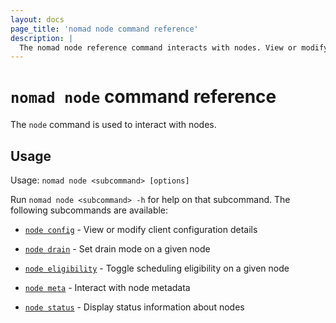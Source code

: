 ```yaml
---
layout: docs
page_title: 'nomad node command reference'
description: |
  The nomad node reference command interacts with nodes. View or modify client configuration. Toggle scheduling eligibility and node drain mode. Display metadata and status information.
---
```


# `nomad node` command reference

The `node` command is used to interact with nodes.

## Usage

Usage: `nomad node <subcommand> [options]`

Run `nomad node <subcommand> -h` for help on that subcommand. The following
subcommands are available:

- [`node config`][config] - View or modify client configuration details

- [`node drain`][drain] - Set drain mode on a given node

- [`node eligibility`][eligibility] - Toggle scheduling eligibility on a given
  node

- [`node meta`][meta] - Interact with node metadata

- [`node status`][status] - Display status information about nodes

[config]: /nomad/docs/commands/node/config 'View or modify client configuration details'
[drain]: /nomad/docs/commands/node/drain 'Set drain mode on a given node'
[eligibility]: /nomad/docs/commands/node/eligibility 'Toggle scheduling eligibility on a given node'
[meta]: /nomad/docs/commands/node/meta 'Interact with node metadata'
[status]: /nomad/docs/commands/node/status 'Display status information about nodes'
